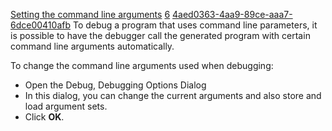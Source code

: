 [[Property:title|Setting the command line arguments]]
[[Property:weight|6]]
[[Property:uuid|4aed0363-4aa9-89ce-aaa7-6dce00410afb]]
To debug a program that uses command line parameters, it is possible to have the debugger call the generated program with certain command line arguments automatically.

To change the command line arguments used when debugging:
* Open the Debug, Debugging Options Dialog 
* In this dialog, you can change the current arguments and also store and load argument sets. 
* Click '''OK'''. 

{{tip|To get the command line arguments in a program, it is possible to either define the root feature as taking an array of [[ref:/libraries/base/reference/string_8_chart|STRING_8]]  objects, or to use the [[ref:/libraries/base/reference/arguments_chart|ARGUMENTS]]  class, which provides a lot of functionality linked with command line arguments. }}




